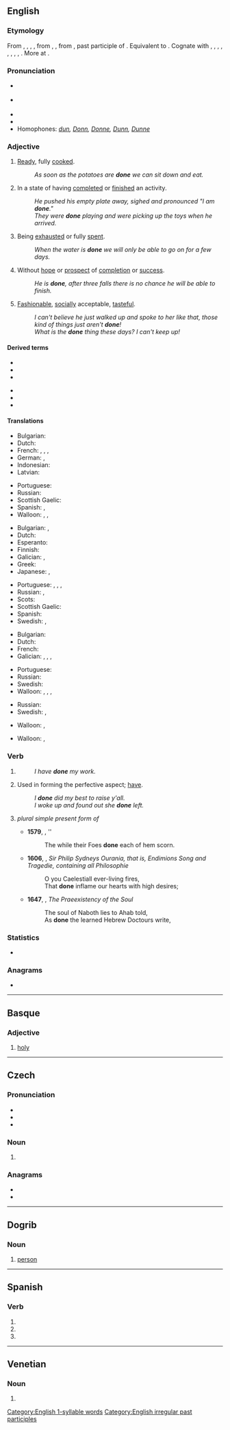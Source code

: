 {{also|Done|doné|doně}}
==English==
{{wikipedia|dab=done}}

===Etymology===
From {{inh|en|enm|don}}, {{m|enm|idon}}, {{m|enm|ȝedon}}, {{m|enm|gedon}}, from {{inh|en|ang|dōn}}, {{m|ang|ġedōn}}, from {{inh|en|gem-pro|*dōnaz}}, past participle of {{m|gem-pro|*dōną|t=to do}}. Equivalent to {{suffix|en|do|en}}. Cognate with {{cog|sco|dune}}, {{m|sco|deen}}, {{m|sco|dene}}, {{m|sco|dane|t=done}}, {{cog|stq|däin|t=done}}, {{cog|fy|dien|t=done}}, {{cog|nl|gedaan|t=done}}, {{cog|nds-de|daan|t=done}}, {{cog|de|getan|t=done}}. More at {{l|en|do}}.

===Pronunciation===
* {{a|UK}} {{IPA|/dʌn/|[dɐn]|lang=en}}
* {{a|US}} {{IPA|/dʌn/|lang=en}}
* {{audio|En-ca-done.ogg|Audio (CA)|lang=en}}
* {{rhymes|ʌn|lang=en}}
* Homophones: ''[[dun]], [[Donn]], [[Donne]], [[Dunn]], [[Dunne]]''

===Adjective===
{{en-adj}}

# {{lb|en|of food}} [[ready|Ready]], fully [[cooked]].
#: ''As soon as the potatoes are '''done''' we can sit down and eat.''
# In a state of having [[complete]]d or [[finish]]ed an activity.
#: ''He pushed his empty plate away, sighed and pronounced "I am '''done'''."''
#: ''They were '''done''' playing and were picking up the toys when he arrived.''
# Being [[exhausted]] or fully [[spent]].
#: ''When the water is '''done''' we will only be able to go on for a few days.''
# Without [[hope]] or [[prospect]] of [[completion]] or [[success]].
#: ''He is '''done''', after three falls there is no chance he will be able to finish.''
# [[fashionable|Fashionable]], [[socially]] acceptable, [[tasteful]].
#: ''I can't believe he just walked up and spoke to her like that, those kind of things just aren't '''done'''!''
#: ''What is the '''done''' thing these days? I can't keep up!''

====Derived terms====
{{der-top}}
* {{l|en|be done for}}
* {{l|en|be done with it}}
* {{l|en|done deal}}
{{der-mid}}
* {{l|en|get done for}}
* {{l|en|overdone}}
* {{l|en|well done}}
{{der-bottom}}

====Translations====
{{trans-top|(of food) ready, fully cooked}}
* Bulgarian: {{t+|bg|сготвен}}
* Dutch: {{t+|nl|gaar}}
* French: {{t+|fr|fait}}, {{t+|fr|prêt}}, {{t+|fr|terminé}}, {{t+|fr|cuit}}
* German: {{t+|de|gar}}, {{t+|de|fertig}}
* Indonesian: {{t+|id|matang}}
* Latvian: {{t|lv|gatavs|m}}
{{trans-mid}}
* Portuguese: {{t+|pt|pronto}}
* Russian: {{t+|ru|гото́вый}}
* Scottish Gaelic: {{t|gd|ullamh}}
* Spanish: {{t+|es|listo}}, {{t+|es|acabado}}
* Walloon: {{t|wa|presse|m|f}}, {{t+|wa|cût|m}}, {{t|wa|cûte|f}}
{{trans-bottom}}

{{trans-top|In a state of having completed or finished an activity}}
* Bulgarian: {{t+|bg|направен}}, {{t+|bg|извършен}}
* Dutch: {{t+|nl|klaar}}
* Esperanto: {{t|eo|farita}}
* Finnish: {{t+|fi|valmis}}
* Galician: {{t+|gl|feito|m}}, {{t|gl|feita|f}}
* Greek: {{t|el|τελειωμένο}}
* Japanese: {{t+|ja|済む|alt=済んだ|tr=sunda}}, {{t+|ja|終わる|alt=終わった|tr=owatta}}
{{trans-mid}}
* Portuguese: {{t+|pt|pronto}}, {{t+|pt|feito}}, {{t+|pt|terminado}}, {{t+|pt|acabado}}
* Russian: {{t+|ru|готовый}}, {{t+|ru|завершённый}}
* Scots: {{t|sco|duin}}
* Scottish Gaelic: {{t|gd|dèanta}}
* Spanish: {{t+|es|terminado}}
* Swedish: {{t+|sv|klar}}, {{t+|sv|färdig}}
{{trans-bottom}}

{{trans-top|being exhausted or fully spent}}
* Bulgarian: {{t+|bg|изтощен}}
* Dutch: {{t+|nl|op}}
* French: {{t+|fr|mort}}
* Galician: {{t|gl|rematado|m}}, {{t|gl|rematada|f}}, {{t|gl|acabado|m}}, {{t|gl|acabada|f}}
{{trans-mid}}
* Portuguese: {{t+|pt|acabado}}
* Russian: {{t+|ru|истощённый}}
* Swedish: {{t+|sv|slut}}
* Walloon: {{t+|wa|fini|m}}, {{t|wa|fineye|f}}, {{t+|wa|spoujhî|m}}, {{t|wa|spoujheye|f}}
{{trans-bottom}}

{{trans-top|without hope or prospect of completion or success}}
* Russian: {{t+|ru|конченый}}
* Swedish: {{t+|sv|ute}}, {{t+|sv|färdig}}
{{trans-mid}}
* Walloon: {{t+|wa|fotou|m}}, {{t+|wa|fotowe|f}}
{{trans-bottom}}

{{trans-top|fashionable, socially acceptable, tasteful}}
* Walloon: {{t|wa|convnåbe|m|f}}, {{t+|wa|comifåt|m|f}}
{{trans-mid}}
{{trans-bottom}}

===Verb===
{{head|en|past participle}}

# {{inflection of|do||past|part|lang=en}}
#: ''I have '''''done''''' my work.''
# {{lb|en|African American Vernacular English|Southern American English|auxiliary verb|taking a [[past tense]]}} Used in forming the perfective aspect; [[have#Verb|have]].
#: ''I '''done''' did my best to raise y'all.''
#: ''I woke up and found out she '''done''' left.''
# {{lb|en|obsolete}} ''plural simple present form of'' '''{{l|en|do}}'''
#* '''1579''', {{w|Edmund Spenser}}, ''{{w|The Shepheardes Calender}}
#*: The while their Foes '''done''' each of hem scorn.
#* '''1606''', {{w|Nathaniel Baxter}}, ''Sir Philip Sydneys Ourania, that is, Endimions Song and Tragedie, containing all Philosophie''
#*: O you Caelestiall ever-living fires,
#*: That '''done''' inflame our hearts with high desires;
#* '''1647''', {{w|Henry More}}, ''The Praeexistency of the Soul''
#*: The soul of Naboth lies to Ahab told,
#*: As '''done''' the learned Hebrew Doctours write,

===Statistics===
* {{rank|better|name|among|210|done|days|something|gave}}

===Anagrams===
* {{anagrams|en|Deno|Endo|NODE|endo|endo-|node|oden|onde|oned}}

[[Category:English 1-syllable words]]
[[Category:English irregular past participles]]

----

==Basque==

===Adjective===
{{eu-adj}}

# [[holy]]

----

==Czech==

===Pronunciation===
* {{IPA|/ˈdonɛ/|lang=cs}}
* {{rhymes|onɛ|lang=cs}}
* {{hyphenation|do|ne|lang=cs}}

===Noun===
{{head|cs|noun form}}

# {{inflection of|don||voc|s|lang=cs}}

===Anagrams===
* {{l|cs|node}}
* {{l|cs|onde}}

----

==Dogrib==

===Noun===
{{head|dgr|noun}}

# [[person]]

----

==Spanish==

===Verb===
{{head|es|verb form}}

# {{es-verb form of|ending=ar|mood=subjunctive|tense=present|pers=1|number=singular|donar}}
# {{es-verb form of|ending=ar|mood=subjunctive|tense=present|pers=2|formal=yes|number=singular|donar}}
# {{es-verb form of|ending=ar|mood=subjunctive|tense=present|pers=3|number=singular|donar}}

----

==Venetian==

===Noun===
{{head|vec|noun plural form}}

# {{inflection of|dona||p|lang=vec}}